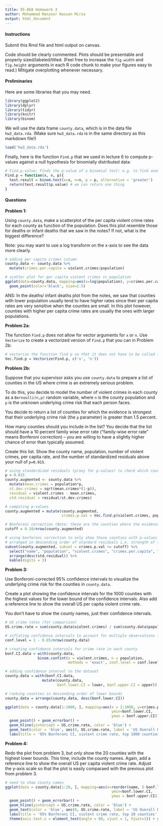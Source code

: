---
title: 95-868 Homework 3
author: Mohammad Manzoor Hassan Mirza
output: html_document
---

#### Instructions 

Submit this Rmd file and html output on canvas.

Code should be clearly commented. Plots should be presentable and properly sized/labeled/titled. (Feel free to increase the `fig.width` and `fig.height` arguments in each R code chunk to make your figures easy to read.) Mitigate overplotting whenever necessary.

#### Preliminaries

Here are some libraries that you may need.
```{r}
library(ggplot2)
library(dplyr)
library(tidyr)
library(knitr)
library(binom) 
```

We will use the data frame `county.data`, which is in the data file `hw3_data.rda`. (Make sure `hw3_data.rda` is in the same directory as this markdown file!)

```{r}
load('hw3_data.rda')
```

Finally, here is the function `Find.p` that we used in lecture 6 to compute p-values against a null hypothesis for binomially distributed data:

```{r}

# Find.p.value: Finds the p-value of a binomial test: e.g. to find anomalously high death rates in the data
Find.p = function(x, n, p){
  test.result = binom.test(x=x, n=n, p = p, alternative = 'greater')
  return(test.result$p.value) # we can return one thing
}
```

#### Questions 

**Problem 1:** 

Using `county.data`, make a scatterplot of the per capita violent crime rates for each county as function of the population. Does this plot resemble those for deaths or infant deaths that we saw in the notes? If not, what is the biggest difference?

Note: you may want to use a log transform on the x-axis to see the data more clearly.

```{r fig.width=6, fig.height=4, dpi=80, fig.align='center'}

# adding per capita crimes column
county.data <- county.data %>%
  mutate(crimes.per.capita = violent.crimes/population)

# scatter plot for per capita violent crimes vs population
ggplot(data=county.data, mapping=aes(x=log(population), y=crimes.per.capita)) + 
  geom_point(color='black', size=2.5)
```

ANS: In the deaths/ infant deaths plot from the notes, we saw that counties with lower population usually tend to have higher rates since their per capita rates are very sensitive when the counties are small. In this plot however, counties with higher per capita crime rates are usually the ones with larger populations.

**Problem 2a:**

The function `Find.p` does not allow for vector arguments for `x` or `n`. Use `Vectorize` to create a vectorized version of `Find.p` that you can in Problem 2b:

```{r}

# vectorize the function find p so that it does not have to be called for each observation & works on a vector
Vec.find.p = Vectorize(Find.p, c('x', 'n'))
```

**Problem 2b:**

Suppose that you supervisor asks you use `county.data` to prepare a list of counties in the US where crime is an extremely serious problem.

To do this, you decide to model the number of violent crimes in each county as a `Bernoulli(n,p)` random variable, where `n` is the county population and `p` is the unknown underlying crime risk that each person faces.

You decide to return a list of counties for which the evidence is strongest that their underlying crime risk (the `p` parameter) is greater than 1.5 percent. 

How many counties should you include in the list? You decide that the list should have a 10 percent family wise error rate ("family-wise error rate" means Bonferoni correction) -- you are willing to have a slightly higher chance of error than typically assumed.

Create this list. Show the county name, population, number of violent crimes, per capita rate, and the number of standardized residuals above your null of `p=0.015`.

```{r fig.width=8, fig.height=6, dpi=100, fig.align='center'}

# using standardized residuals (proxy for p-values) to check which counties have crime rate > 1.5% 
p = 0.015
county.augmented <- county.data %>% 
  mutate(mean.crimes = population*p,
  st.dev.crimes = sqrt(mean.crimes*(1-p)),
  residual = violent.crimes - mean.crimes,
  std.residual = residual/st.dev.crimes)

# computing p-values
county.augmented = mutate(county.augmented,
                          crimes.p.val = Vec.find.p(violent.crimes, population, p))

# Bonferoni correction (Note: these are the counties where the evidence is the strongest against the null i..e their crime rates are greater than the null value i.e. 1.5%)
cutoff = 0.10/nrow(county.augmented)

# using bonferoni correction to only show those counties with p-values less than the cutoff
# arranged in descending order of standard residuals i.e. strength of the distance between obs and expected vals 
subset(county.augmented, subset = crimes.p.val <= cutoff) %>%
  select("name", "population", "violent.crimes", "crimes.per.capita", "std.residual") %>%
  arrange(desc(std.residual)) %>%
  kable(digits = 3)

```


**Problem 3:**

Use Bonferoni-corrected 95% confidence intervals to visualize the underlying crime risk for the counties in `county.data`. 

Create a plot showing the confidence intervals for the 1000 counties with the highest values for the lower bound of the confidence intervals. Also add a reference line to show the overall US per capita violent crime rate.

You don't have to show the county names, just their confidence intervals.

```{r fig.width=8, fig.height=6, dpi=100, fig.align='center'}

# US crime rates (for comparison)
US.crime.rate = sum(county.data$violent.crimes) / sum(county.data$population)

# inflating confidence intervals to account for multiple observations (counties)
conf.level = 1 - 0.05/nrow(county.data)

# creating confidence intervals for crime rate in each county
bonf.CI.data = with(county.data,
               binom.confint(x = violent.crimes, n = population, 
                             methods = 'exact', conf.level = conf.level))

# adding confidence interval to the dataset
county.data = with(bonf.CI.data,
                 mutate(county.data,
                        bonf.lower.CI = lower, bonf.upper.CI = upper))

# ranking counties in descending order of lower bounds 
county.data = arrange(county.data, desc(bonf.lower.CI))

ggplot(data = county.data[1:1000, ], mapping=aes(x = 1:1000, y=crimes.per.capita, 
                                                 ymin=bonf.lower.CI, 
                                                 ymax = bonf.upper.CI)) + 
  geom_point() + geom_errorbar() + 
  geom_hline(yintercept = US.crime.rate, color = 'blue') + 
  geom_text(color = 'blue', aes(0, US.crime.rate, label = 'US Overall Rate', vjust = 1, hjust = 0)) +
  labs(title = '95% Bonferoni CI, violent crime rate, top 1000 counties')
```

**Problem 4:**

Redo the plot from problem 3, but only show the 20 counties with the highest lower bounds. This time, include the county names. Again, add a reference line to show the overall US per capita violent crime rate. Adjust the y-axis scale so that the plot is easily comparaed with the previous plot from problem 3.

```{r fig.width=8, fig.height=6, dpi=100, fig.align='center'}

# need to show county names
ggplot(data = county.data[1:20, ], mapping=aes(x=reorder(name, (-bonf.lower.CI)), y=crimes.per.capita, 
                                                 ymin=bonf.lower.CI, 
                                                 ymax = bonf.upper.CI)) + 
  geom_point() + geom_errorbar() + 
  geom_hline(yintercept = US.crime.rate, color = 'blue') + 
  geom_text(color = 'blue', aes(0, US.crime.rate, label = 'US Overall Rate', vjust = 1, hjust = -5)) +
  labs(title = '95% Bonferoni CI, violent crime rate, top 20 counties') + 
  theme(axis.text.x = element_text(angle = 60, vjust = 1, hjust=1)) + ylim(0, 0.035)
```

